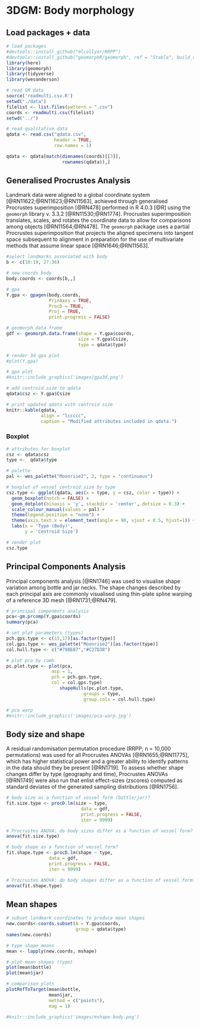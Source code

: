 # 3DGM: Body morphology

## Load packages + data

```r
# load packages
#devtools::install_github("mlcollyer/RRPP")
#devtools::install_github("geomorphR/geomorph", ref = "Stable", build_vignettes = TRUE)
library(here)
library(geomorph)
library(tidyverse)
library(wesanderson)

# read GM data
source('readmulti.csv.R')
setwd("./data")
filelist <- list.files(pattern = ".csv")
coords <- readmulti.csv(filelist)
setwd("../")

# read qualitative data
qdata <- read.csv("qdata.csv", 
                  header = TRUE, 
                  row.names = 1)

qdata <- qdata[match(dimnames(coords)[[3]],
                     rownames(qdata)),]
```

## Generalised Procrustes Analysis

Landmark data were aligned to a global coordinate system [@RN11622;@RN11623;@RN11563], achieved through generalised Procrustes superimposition [@RN478] performed in R 4.0.3 [@R] using the `geomorph` library v. 3.3.2 [@RN11530;@RN1774]. Procrustes superimposition translates, scales, and rotates the coordinate data to allow for comparisons among objects [@RN11564;@RN478]. The `geomorph` package uses a partial Procrustes superimposition that projects the aligned specimens into tangent space subsequent to alignment in preparation for the use of multivariate methods that assume linear space [@RN1646;@RN11563]. 

```r
#select landmarks associated with body
b <- c(10:19, 27:36)

# new coords body
body.coords <- coords[b,,]

# gpa
Y.gpa <- gpagen(body.coords, 
                PrinAxes = TRUE, 
                ProcD = TRUE, 
                Proj = TRUE, 
                print.progress = FALSE)

# geomorph data frame
gdf <- geomorph.data.frame(shape = Y.gpa$coords, 
                           size = Y.gpa$Csize,
                           type = qdata$type)

# render 3d gpa plot
#plot(Y.gpa)

# gpa plot
#knitr::include_graphics('images/gpa3d.png')

# add centroid size to qdata
qdata$csz <- Y.gpa$Csize

# print updated qdata with centroid size
knitr::kable(qdata, 
             align = "lccccc", 
             caption = "Modified attributes included in qdata.")
```

### Boxplot

```r
# attributes for boxplot
csz <- qdata$csz
type <-  qdata$type

# palette
pal <- wes_palette("Moonrise2", 2, type = "continuous")

# boxplot of vessel centroid size by type
csz.type <- ggplot(qdata, aes(x = type, y = csz, color = type)) + 
  geom_boxplot(notch = FALSE) +
  geom_dotplot(binaxis = 'y', stackdir = 'center', dotsize = 0.3) +
  scale_colour_manual(values = pal) +
  theme(legend.position = "none") +
  theme(axis.text.x = element_text(angle = 90, vjust = 0.5, hjust=1)) +
  labs(x = 'Type (Body)', 
       y = 'Centroid Size')

# render plot
csz.type
```

## Principal Components Analysis

Principal components analysis [@RN1746] was used to visualise shape variation among bottle and jar necks. The shape changes described by each principal axis are commonly visualised using thin-plate spline warping of a reference 3D mesh [@RN1731;@RN479]. 

```r
# principal components analysis
pca<-gm.prcomp(Y.gpa$coords)
summary(pca)

# set plot parameters (types)
pch.gps.type <- c(15,17)[as.factor(type)]
col.gps.type <- wes_palette("Moonrise2")[as.factor(type)]
col.hull.type <- c("#798E87","#C27D38")

# plot pca by comb
pc.plot.type <- plot(pca, 
                 asp = 1,
                 pch = pch.gps.type,
                 col = col.gps.type)
                    shapeHulls(pc.plot.type, 
                             groups = type,
                             group.cols = col.hull.type)
```

```r
# pca warp                   
#knitr::include_graphics('images/pca-warp.jpg')
```

## Body size and shape

A residual randomisation permutation procedure (RRPP; n = 10,000 permutations) was used for all Procrustes ANOVAs [@RN1655;@RN11775], which has higher statistical power and a greater ability to identify patterns in the data should they be present [@RN1719]. To assess whether shape changes differ by type (geography and time), Procrustes ANOVAs [@RN1749] were also run that enlist effect-sizes (zscores) computed as standard deviates of the generated sampling distributions [@RN1756].

```r
# body size as a function of vessel form (bottle/jar)?
fit.size.type <- procD.lm(size ~ type,
                            data = gdf,
                            print.progress = FALSE,
                            iter = 9999)

# Procrustes ANOVA: do body sizes differ as a function of vessel form?
anova(fit.size.type)

# body shape as a function of vessel form?
fit.shape.type <- procD.lm(shape ~ type,
                data = gdf,
                print.progress = FALSE,
                iter = 9999)

# Procrustes ANOVA: do body shapes differ as a function of vessel form?
anova(fit.shape.type)
```

## Mean shapes

```r
# subset landmark coordinates to produce mean shapes
new.coords<-coords.subset(A = Y.gpa$coords,
                          group = qdata$type)
names(new.coords)

# type shape means
mean <- lapply(new.coords, mshape)

# plot mean shapes (type)
plot(mean$bottle)
plot(mean$jar)

# comparison plots
plotRefToTarget(mean$bottle,
                mean$jar, 
                method = c("points"),
                mag = 1)

#knitr::include_graphics('images/mshape-body.png')
```
